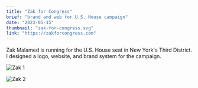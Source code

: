 ```yaml
---
title: "Zak for Congress"
brief: "brand and web for U.S. House campaign"
date: "2023-05-15"
thumbnail: "zak-for-congress.svg"
link: "https://zakforcongress.com"
---
```


Zak Malamed is running for the U.S. House seat in New York's Third District. I designed a logo, website, and brand system for the campaign.

![Zak 1](@/images/projects/zak-for-congress/zak-for-congress.svg)

![Zak 2](@/images/projects/zak-for-congress/zak-website.jpg)
